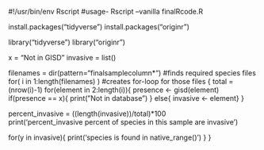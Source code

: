 #!/usr/bin/env Rscript
#usage- Rscript --vanilla finalRcode.R

install.packages("tidyverse")
install.packages("originr")

library("tidyverse")
library("originr")

x = "Not in GISD"
invasive = list()

filenames = dir(pattern="finalsamplecolumn*") #finds required species files
for( i in 1:length(filenames) ) #creates for-loop for those files
{
  total = (nrow(i)-1)
  for(element in 2:length(i)){
    presence <- gisd(element)
    if(presence == x){
      print("Not in database")
    }
    else{ invasive <- element}
  }
  
  percent_invasive = ((length(invasive))/total)*100  
  print('percent_invasive percent of species in this sample are invasive') 
  
  for(y in invasive){
    print('species is found in native_range()')
  }
} 

